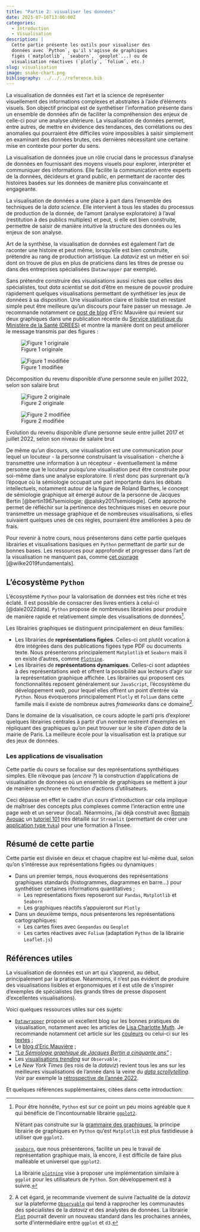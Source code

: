 ```yaml
---
title: "Partie 2: visualiser les données"
date: 2023-07-16T13:00:00Z
categories:
  - Introduction
  - Visualisation
description: |
  Cette partie présente les outils pour visualiser des
  données avec `Python`, qu'il s'agisse de graphiques
  figés (`matplotlib`, `seaborn`, `geoplot`...) ou de
  visualisation réactives (`plotly`, `folium`, etc.)
slug: visualisation
image: snake-chart.png
bibliography: ../../../reference.bib
---
```


La visualisation de données est l'art et la science de représenter visuellement des informations complexes et abstraites à l'aide d'éléments visuels.
Son objectif principal est de synthétiser l'information présente dans un ensemble de données afin de faciliter
la compréhension des enjeux de celle-ci pour une analyse ultérieure. 
La visualisation de données permet, entre autres, de mettre en évidence des tendances, des corrélations ou
des anomalies qui pourraient être difficiles voire impossibles à saisir simplement en examinant des données brutes, ces dernières nécessitant
une certaine mise en contexte pour porter du sens. 

La visualisation de données joue un rôle crucial dans le
processus d'analyse de données en fournissant des moyens visuels pour explorer, interpréter et communiquer des informations.
Elle facilite la communication entre experts de la données, décideurs et grand public,
en permettant de raconter des histoires basées sur les données de manière plus convaincante et engageante.

La visualisation de données a une place à part dans 
l'ensemble des techniques de la _data science_. 
Elle intervient à tous les stades du processus de 
production de la donnée, de
l'amont (analyse exploratoire) à
l'aval (restitution à des publics multiples) et
peut, si elle est bien construite, permettre de
saisir de manière intuitive la structure des données
ou les enjeux de son analyse. 

Art de la synthèse, la visualisation de données
est également l'art de raconter une histoire et
peut même, lorsqu'elle est bien construite, prétendre
au rang de production artistique. 
La _dataviz_ est un métier en soi dont on trouve de 
plus en plus de praticiens dans les titres de presse
ou dans des entreprises
spécialisées (`Datawrapper` par exemple). 

Sans prétendre construire
des visualisations aussi riches que celles des spécialistes,
tout _data scientist_ se doit d'être en mesure de pouvoir
produire rapidement quelques visualisations permettant
de synthétiser les jeux de données à sa disposition. 
Une visualisation claire et lisible tout en restant simple
peut être meilleure qu'un discours pour faire passer un message.
Je recommande notamment
ce [post de blog](https://www.icem7.fr/datavisualisation/recreation-recreation-semiologique/)
d'Eric Mauvière qui revient sur deux graphiques dans une publication
récente
du [Service statistique du Ministère de la Santé (DREES)](https://drees.solidarites-sante.gouv.fr/publications-communique-de-presse/etudes-et-resultats/mesures-socio-fiscales-2017-2022-une-hausse)
et montre la manière dont on peut améliorer le message transmis
par des figures :

::: {#fig-dataviz-amelioree1 layout-ncol=2 layout-valign="bottom"}

![Figure 1 originale](https://www.icem7.fr/wp-content/uploads/2023/08/recreation-aires1.png){#fig-surus}

![Figure 1 modifiée](https://www.icem7.fr/wp-content/uploads/2023/08/recreation-aires35.png){#fig-hanno}

Décomposition du revenu disponible d'une personne seule en juillet 2022, selon son salaire brut
:::


::: {#fig-dataviz-amelioree2 layout-ncol=2 layout-valign="bottom"}

![Figure 2 originale](https://www.icem7.fr/wp-content/uploads/2023/08/recreation-barres1.png){#fig-surus}

![Figure 2 modifiée](https://www.icem7.fr/wp-content/uploads/2023/08/recreation-barres35.png){#fig-hanno}

Evolution du revenu disponible d'une personne seule entre juillet 2017 et juillet 2022, selon son niveau de salaire brut
:::

De même qu'un discours, une visualisation est une communication
pour lequel un locuteur - la personne construisant la visualisation - 
cherche à transmettre une information à un récepteur - éventuellement
la même personne que le locuteur puisqu'une visualisation peut 
être construite pour soi-même dans une analyse exploratoire. Il n'est
donc pas surprenant qu'à l'époque où la sémiologie occupait une 
part importante dans les débats intellectuels, notamment autour
de la figure de Roland Barthes, le concept de sémiologie 
graphique ait émergé
autour de la personne de Jacques Bertin [@bertin1967semiologie; @palsky2017semiologie]. 
Cette approche permet de réfléchir sur la pertinence des
techniques mises en oeuvre pour transmettre un message
graphique et de nombreuses visualisations, si elles
suivaient quelques unes de ces règles, pourraient
être améliorées à peu de frais. 

Pour revenir à notre cours,
nous présenterons dans cette partie quelques librairies
et visualisations basiques en `Python` permettant de
partir sur de bonnes bases. Les ressources pour 
approfondir et progresser dans l'art de la visualisation
ne manquent pas, comme [cet ouvrage](https://clauswilke.com/dataviz/) [@wilke2019fundamentals]. 


## L'écosystème `Python` {.unnumbered}

L'écosystème `Python` pour la valorisation de données est très riche et
très éclaté.
Il est
possible de consacrer des livres entiers à celui-ci [@dale2022data].
`Python` propose
de nombreuses librairies pour produire de manière rapide et relativement
simple des visualisations de données[^1]. 

Les librairies graphiques se distinguent principalement en deux familles:

- Les librairies de __représentations figées__. Celles-ci ont plutôt vocation à être intégrées
dans des publications figées type PDF ou documents texte. Nous présenterons 
principalement `Matplotlib` et `Seaborn` mais il en existe d'autres,
comme [`Plotnine`](https://plotnine.readthedocs.io/en/stable/).
- Les librairies de __représentations dynamiques__.  Celles-ci sont adaptées à des représentations
_web_ et offrent la possibilité aux lecteurs d'agir sur la représentation graphique affichée. 
Les librairies qui proposent ces fonctionnalités reposent généralement sur `JavaScript`, l'écosystème
du développement _web_, pour lequel elles offrent un point d'entrée via `Python`. 
Nous évoquerons principalement `Plotly` et `Folium` dans cette famille mais il existe de nombreux
autres _frameworks_ dans ce domaine[^2].


[^1]: Pour être honnête, `Python` est sur ce point un peu moins agréable
que `R` qui bénéficie de
l'incontournable librairie [`ggplot2`](https://juba.github.io/tidyverse/08-ggplot2.html).

    N'étant pas
construite sur la [grammaire des graphiques](http://r.qcbs.ca/workshop03/book-fr/la-grammaire-des-graphiques-gg.html),
la principe librairie de graphiques en `Python` qu'est `Matplotlib` est plus fastidieuse
à utiliser que `ggplot2`. 

    [`seaborn`](https://seaborn.pydata.org/), que nous présenterons,
facilite un peu le travail de représentation graphique mais, là encore, il est difficile de faire
plus malléable et universel que `ggplot2`.

    La librairie [`plotnine`](https://plotnine.readthedocs.io/en/stable/) vise à proposer une implémentation similaire
à `ggplot` pour les utilisateurs de `Python`. Son développement est à suivre. 


[^2]: A cet égard, je recommande vivement de suivre l'actualité de la _dataviz_
sur la plateforme [`Observable`](https://observablehq.com/) qui tend à
rapprocher les communautés des spécialistes de la _dataviz_ et des analystes
de données. La librairie [`Plot`](https://observablehq.com/plot/) pourrait devenir
un nouveau standard dans les prochaines années, sorte d'intermédiaire
entre `ggplot` et `d3`. 

Dans le domaine de la visualisation, ce cours adopte le parti pris
d'explorer quelques
librairies centrales à partir d'un nombre restreint d'exemples en
répliquant des graphiques qu'on peut trouver sur le site d'*open data* de la 
mairie de Paris. 
La meilleure école pour la visualisation est la pratique sur des jeux de données. 

### Les applications de visualisation {.unnumbered}

Cette partie du cours se focalise sur des représentations synthétiques simples. 
Elle n'évoque pas (_encore ?_) la construction d'applications de visualisation
de données où un ensemble de graphiques se mettent à jour de manière synchrone
en fonction d'actions d'utilisateurs. 

Ceci dépasse en effet le cadre d'un cours d'introduction car cela implique 
de maîtriser des concepts plus complexes comme l'interaction entre une page
_web_ et un serveur (local). Néanmoins, j'ai déjà construit
avec [Romain Avouac](https://github.com/avouacr)
un [tutoriel 101](https://inseefrlab.github.io/funathon2023_sujet4/) très détaillé sur `Streamlit`
(permettant de créer une [application type `Yuka`](https://myyuka.lab.sspcloud.fr/))
pour une formation à l'Insee. 


## Résumé de cette partie {.unnumbered}

Cette partie est divisée en deux et chaque chapitre est lui-même
dual, selon qu'on s'intéresse aux représentations figées
ou dynamiques :

- Dans un premier temps, nous évoquerons des
représentations graphiques standards (histogrammes, diagrammes
en barre...) pour synthétiser certaines informations quantitatives ;
    + Les représentations fixes reposeront sur `Pandas`, `Matplotlib` et `Seaborn`
    + Les graphiques réactifs s'appuieront sur `Plotly`
- Dans un deuxième temps, nous présenterons les représentations
cartographiques:
    + Les cartes fixes avec `Geopandas` ou `Geoplot`
    + Les cartes réactives avec `Folium` (adaptation `Python` de la librairie `Leaflet.js`)


## Références utiles {.unnumbered}

La visualisation de données est un art qui s'apprend, au début, principalement
par la pratique. Néanmoins, il n'est pas évident de produire
des visualisations lisibles et ergonomiques
et il est utile de s'inspirer d'exemples de
spécialistes (les grands titres de presse disposent d'excellentes visualisations).

Voici quelques ressources utiles sur ces sujets:

- [`Datawrapper`](https://blog.datawrapper.de/) propose un excellent blog sur les 
bonnes pratiques de visualisation, notamment
avec les articles de [Lisa Charlotte Muth](https://lisacharlottemuth.com/). Je recommande notamment cet article sur
les [couleurs](https://blog.datawrapper.de/emphasize-with-color-in-data-visualizations/) ou
celui-ci sur les [textes](https://blog.datawrapper.de/text-in-data-visualizations/) ;
- Le [blog d'Eric Mauvière](https://www.icem7.fr/) ;
- _["La Sémiologie graphique de Jacques Bertin a cinquante ans"](https://visionscarto.net/la-semiologie-graphique-a-50-ans)_ ;
- Les [visualisations _trending_](https://observablehq.com/explore) sur `Observable` ;
- Le _New York Times_ (les rois de la _dataviz_) revient tous les ans sur les meilleures visualisations
de l'année dans la veine du [_data scrollytelling_](https://makina-corpus-blog-scrollytelling.netlify.app/). Voir par exemple la [rétrospective de l'année 2022](https://www.nytimes.com/interactive/2022/12/28/us/2022-year-in-graphics.html).

Et quelques références supplémentaires, citées dans cette introduction:

::: {#refs}
:::


```{=html}
<script src = "https://ajax.googleapis.com/ajax/libs/jquery/3.4.1/jquery.min.js""></script>
<script type="text/javascript">
  $(document).ready(function() {
    $('body').prepend('<div class=\"zoomDiv\"><img src=\"\" class=\"zoomImg\"></div>');
    // onClick function for all plots (img's)
    $('img:not(.zoomImg)').click(function() {
      $('.zoomImg').attr('src', $(this).attr('src')).css({width: '100%'});
      $('.zoomDiv').css({opacity: '1', width: 'auto', border: '1px solid white', borderRadius: '5px', position: 'fixed', top: '50%', left: '50%', marginRight: '-50%', transform: 'translate(-50%, -50%)', boxShadow: '0px 0px 50px #888888', zIndex: '50', overflow: 'auto', maxHeight: '100%'});
    });
    // onClick function for zoomImg
    $('img.zoomImg').click(function() {
      $('.zoomDiv').css({opacity: '0', width: '0%'}); 
    });
  });
</script>
```